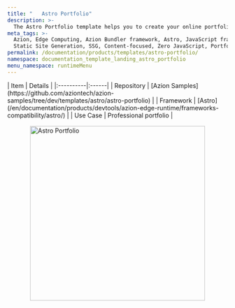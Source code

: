 ```yaml
---
title: "   Astro Portfolio"
description: >-
  The Astro Portfolio template helps you to create your online portfolio using an Astro-based example.
meta_tags: >-
  Azion, Edge Computing, Azion Bundler framework, Astro, JavaScript frameworks,
  Static Site Generation, SSG, Content-focused, Zero JavaScript, Portfolio
permalink: /documentation/products/templates/astro-portfolio/
namespace: documentation_template_landing_astro_portfolio
menu_namespace: runtimeMenu
---
```



<div class="[&_.flex.flex-col]:!gap-4 [&_.flex.flex-col]:md:!gap-8 [&_.flex.flex-col]:2xl:!gap-16">
  <SectionBasicContent
    titleTag="h2"
    description="The Astro Portfolio template helps you to create your online portfolio using an Astro-based example. This template provides a modern, responsive design optimized for showcasing your work and professional experience, with built-in features for projects, skills, and contact information."
    buttons={[
      { label: "Deploy template", link: "https://console.azion.com/create/astro/astro-portfolio", outlined: false, icon: "ai ai-azion", iconPos: "left" },
      { label: "View demo", link: "https://li3w5kcwhx.map.azionedge.net/", severity: "secondary", target:"_blank" }
    ]}
  />
</div>

<div style="display: flex; gap: 1rem; align-items: center; flex-direction: row; flex-wrap: wrap;">
  <div style="flex: 1; min-width: 300px;">
    | Item | Details |
    |:----------|:------|
    | Repository | [Azion Samples](https://github.com/aziontech/azion-samples/tree/dev/templates/astro/astro-portfolio) |
    | Framework | [Astro](/en/documentation/products/devtools/azion-edge-runtime/frameworks-compatibility/astro/) |
    | Use Case | Professional portfolio |
  </div>
  <div style="display: flex; justify-content: center; align-items: center; flex: 1; min-width: 300px;">
    <img src="/assets/docs/images/uploads/template-showcase/astro/astro-portfolio.png" width="400" alt="Astro Portfolio" style="max-width: 100%; height: auto;" />
  </div>
</div>
